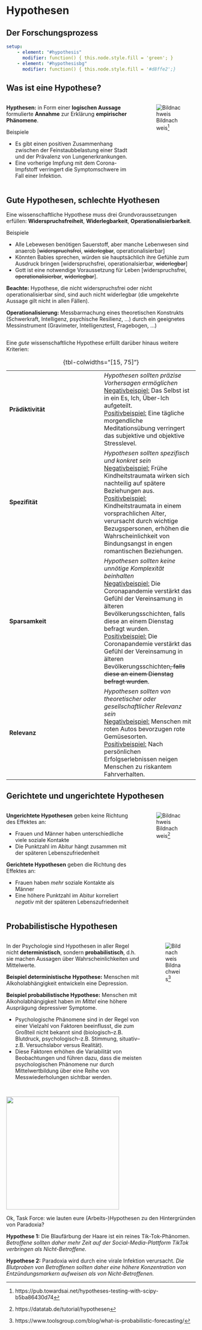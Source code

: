 # Hypothesen

<!----------------->
<!--- New slide --->
<!----------------->
## Der Forschungsprozess {.hcenter-slide}


```yaml { .animate src="images/scientific_process.svg"}
setup:
    - element: "#hypothesis"
      modifier: function() { this.node.style.fill = 'green'; }
    - element: "#hypothesisbg"
      modifier: function() { this.node.style.fill = '#d8ffe2';}
```

## Was ist eine Hypothese?

:::: {.columns}
::: {.column width="70%"}

<div class='vspace-medium'></div>

::: {.definebox .fragment}
[**Hypthesen:**]{color='navy'} in Form einer **logischen Aussage** formulierte **Annahme** zur Erklärung **empirischer Phänomene**.
:::

<div class='vspace-medium'></div>

:::{.fragment}
[Beispiele]{.block-heading}
:::

- Es gibt einen positiven Zusammenhang zwischen der Feinstaubbelastung einer Stadt und der Prävalenz von Lungenerkrankungen.
- Eine vorherige Impfung mit dem Corona-Impfstoff verringert die Symptomschwere im Fall einer Infektion.
:::

<!-- Begin second column -->
::: {.column width="30%"}

::: {.content-hidden when-format="pdf"}
![Bildnachweis^[https://pub.towardsai.net/hypotheses-testing-with-scipy-b5ba86430d74]](images/hypotheses.png){.relative style="top: 50px"}
:::

:::
::::




## Gute Hypothesen, schlechte Hyothesen

Eine wissenschaftliche Hypothese muss drei Grundvoraussetzungen erfüllen: **Widerspruchsfreiheit**, **Widerlegbarkeit**, **Operationalisierbarkeit**.

<div class='vspace-medium'></div>


:::{.fragment}
[Beispiele]{.block-heading}
:::

- Alle Lebewesen benötigen Sauerstoff, aber manche Lebenwesen sind anaerob [~~widerspruchsfrei~~, ~~widerlegbar~~, operationalisierbar]
- Könnten Babies sprechen, würden sie hauptsächlich ihre Gefühle zum Ausdruck bringen [widerspruchsfrei, operationalsierbar, ~~widerlegbar~~]
- Gott ist eine notwendige Voraussetzung für Leben [widerspruchsfrei, ~~operationalisierbar~~, ~~widerlegbar~~].

:::{.fragment}
**Beachte:** Hypothese, die nicht widerspruchsfrei oder nicht operationalisierbar sind, sind auch nicht widerlegbar (die umgekehrte Aussage gilt nicht in allen Fällen).
:::

::: aside
**Operationalisierung:** Messbarmachung eines theoretischen Konstrukts (Schwerkraft, Intelligenz, psychische Resilienz, ...) durch ein geeignetes Messinstrument (Gravimeter, Intelligenztest, Fragebogen, ...)
:::


##

Eine *gute* wissenschaftliche Hypothese erfüllt darüber hinaus weitere Kriterien:

| | |
| --- | --- |
| **Prädiktivität** | *Hypothesen sollten präzise Vorhersagen ermöglichen*<br />[Negativbeispiel:]{.underline} Das Selbst ist in ein Es, Ich, Über-Ich aufgeteilt.<br />[Positivbeispiel:]{.underline} Eine tägliche morgendliche Meditationsübung verringert das subjektive und objektive Stresslevel. |
| **Spezifität** | *Hypothesen sollten spezifisch und konkret sein*<br />[Negativbeispiel:]{.underline} Frühe Kindheitstraumata wirken sich nachteilig auf spätere Beziehungen aus.<br />[Positivbeispiel:]{.underline} Kindheitstraumata in einem vorsprachlichen Alter, verursacht durch wichtige Bezugspersonen, erhöhen die Wahrscheinlichkeit von Bindungsangst in engen romantischen Beziehungen. |
| **Sparsamkeit** | *Hypothesen sollten keine unnötige Komplexität beinhalten*<br />[Negativbeispiel:]{.underline} Die Coronapandemie verstärkt das Gefühl der Vereinsamung in älteren Bevölkerungsschichten, falls diese an einem Dienstag befragt wurden.<br />[Positivbeispiel:]{.underline} Die Coronapandemie verstärkt das Gefühl der Vereinsamung in älteren Bevölkerungsschichten~~, falls diese an einem Dienstag befragt wurden~~. |
| **Relevanz** | *Hypothesen sollten von theoretischer oder gesellschaftlicher Relevanz sein*<br />[Negativbeispiel:]{.underline} Menschen mit roten Autos bevorzugen rote Gemüsesorten.<br />[Positivbeispiel:]{.underline} Nach persönlichen Erfolgserlebnissen neigen Menschen zu riskantem Fahrverhalten.  |

: {tbl-colwidths="[15, 75]"}

## Gerichtete und ungerichtete Hypothesen

:::: {.columns}
::: {.column width='70%'}

::: {.fragment}
**Ungerichtete Hypothesen** geben keine Richtung des Effektes an:

- Frauen und Männer haben unterschiedliche viele soziale Kontakte
- Die Punktzahl im Abitur hängt zusammen mit der späteren Lebenszufriedenheit

:::

::: {.fragment}
**Gerichtete Hypothesen** geben die Richtung des Effektes an:

- Frauen haben *mehr* soziale Kontakte als Männer
- Eine höhere Punktzahl im Abitur korreliert *negativ* mit der späteren Lebenszufriedenheit
:::

:::
::: {.column width='30%'}

![Bildnachweis^[https://datatab.de/tutorial/hypothesen]](images/directed_undirected_hypotheses.png)

:::
::::

## Probabilistische Hypothesen

:::: {.columns}
::: {.column width='75%'}

In der Psychologie sind Hypothesen in aller Regel nicht **deterministisch**, sondern **probabilistisch**, d.h. sie machen Aussagen über Wahrscheinlichkeiten und Mittelwerte.

<div class='vspace-smaller'></div>

::: {.smaller}
:::{.fragment}
**Beispiel deterministische Hypothese:** Menschen mit Alkoholabhängigkeit entwickeln eine Depression.
:::

:::{.fragment}
**Beispiel probabilistische Hypothese:** Menschen mit Alkoholabhängigkeit haben *im Mittel* eine höhere Ausprägung depressiver Symptome.
:::
:::

<div class='vspace-smaller'></div>

- Psychologische Phänomene sind in der Regel von einer Vielzahl von Faktoren beeinflusst, die zum Großteil nicht bekannt sind (biologisch&ndash;z.B. Blutdruck, psychologisch&ndash;z.B. Stimmung, situativ&ndash;z.B. Versuchslabor versus Realität).
- Diese Faktoren erhöhen die Variabilität von Beobachtungen und führen dazu, dass die meisten psychologischen Phänomene nur durch Mittelwertbildung über eine Reihe von Messwiederholungen sichtbar werden.

:::
::: {.column width='25%'}

![Bildnachweis^[https://www.toolsgroup.com/blog/what-is-probabilistic-forecasting/]](images/deterministic_probabilistic.png)

:::
::::



## {.blackslide .center}

::: {.content-hidden when-format="pdf"}
![](images/paradoxia_group_of_scientists.png){.hcenter-image height=300px}
<!-- Source: Midjourney -->
<div class='vspace-small'></div>
:::

Ok, Task Force: wie lauten eure (Arbeits-)Hypothesen zu den Hintergründen von Paradoxia?


::: {.fragment}
**Hypothese 1:** Die Blaufärbung der Haare ist ein reines Tik-Tok-Phänomen. *Betroffene sollten daher mehr Zeit auf der Social-Media-Plattform TikTok verbringen als Nicht-Betroffene.*
:::

::: {.fragment}
**Hypothese 2:** Paradoxia wird durch eine virale Infektion verursacht. *Die Blutproben von Betroffenen sollten daher eine höhere Konzentration von Entzündungsmarkern aufweisen als von Nicht-Betroffenen.*
:::
